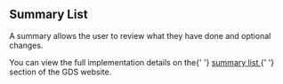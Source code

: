 
<Meta title="Components/SummaryList/Information" />

<h2>Summary List</h2>

<p>
  A summary allows the user to review what they have done and optional changes.
</p>

<p>
  You can view the full implementation details on the{' '}
  <a
    href="https://design-system.service.gov.uk/components/summary-list/"
    target="_blank"
    rel="noreferrer"
  >
    summary list
  </a>{' '}
  section of the GDS website.
</p>
